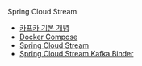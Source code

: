 Spring Cloud Stream

- [카프카 기본 개념](/kafka-basic)
- [Docker Compose](/kafka-docker-compose)
- [Spring Cloud Stream](/spring-cloud-stream)
- [Spring Cloud Stream Kafka Binder](/spring-cloud-stream-kafka-binder)